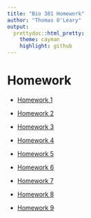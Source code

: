 ```yaml
---
title: "Bio 381 Homework"
author: "Thomas O'Leary"
output:
  prettydoc::html_pretty:
    theme: cayman
    highlight: github
---
```


# Homework

- [Homework 1](https://tsoleary.github.io/comp_bio/homework_1.html)

- [Homework 2](https://tsoleary.github.io/comp_bio/)

- [Homework 3](https://tsoleary.github.io/comp_bio/homework_3.html)

- [Homework 4](https://tsoleary.github.io/comp_bio/homework_4.html)

- [Homework 5](https://tsoleary.github.io/comp_bio/homework_5.html)

- [Homework 6](https://tsoleary.github.io/comp_bio/homework_6.html)

- [Homework 7](https://tsoleary.github.io/comp_bio/homework_7.html)

- [Homework 8](https://tsoleary.github.io/comp_bio/homework_8.html)

- [Homework 9](https://tsoleary.github.io/comp_bio/homework_9.html)
